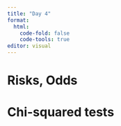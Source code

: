 ```yaml
---
title: "Day 4"
format: 
  html:
    code-fold: false
    code-tools: true
editor: visual
---
```


# Risks, Odds

# Chi-squared tests
